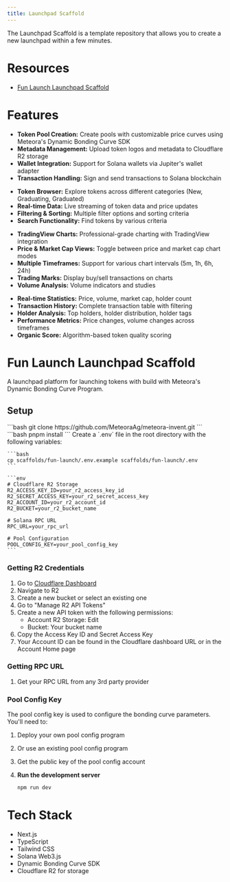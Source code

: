 ```yaml
---
title: Launchpad Scaffold
---
```


The Launchpad Scaffold is a template repository that allows you to create a new launchpad within a few minutes.

# Resources

- [Fun Launch Launchpad Scaffold](https://github.com/MeteoraAg/meteora-invent/tree/main/scaffolds/fun-launch)

# Features

<CardGroup cols={1}>
  <Card title="Token Launch Platform" icon="rocket" iconType="solid">
    <ul>
      <li><b>Token Pool Creation:</b> Create pools with customizable price curves using Meteora's Dynamic Bonding Curve SDK</li>
      <li><b>Metadata Management:</b> Upload token logos and metadata to Cloudflare R2 storage</li>
      <li><b>Wallet Integration:</b> Support for Solana wallets via Jupiter's wallet adapter</li>
      <li><b>Transaction Handling:</b> Sign and send transactions to Solana blockchain</li>
    </ul>
  </Card>
  <Card title="Token Exploration & Discovery" icon="globe" iconType="solid">
    <ul>
      <li><b>Token Browser:</b> Explore tokens across different categories (New, Graduating, Graduated)</li>
      <li><b>Real-time Data:</b> Live streaming of token data and price updates</li>
      <li><b>Filtering & Sorting:</b> Multiple filter options and sorting criteria</li>
      <li><b>Search Functionality:</b> Find tokens by various criteria</li>
    </ul>
  </Card>
  <Card title="Advanced Trading Interface" icon="chart-line" iconType="solid">
    <ul>
      <li><b>TradingView Charts:</b> Professional-grade charting with TradingView integration</li>
      <li><b>Price & Market Cap Views:</b> Toggle between price and market cap chart modes</li>
      <li><b>Multiple Timeframes:</b> Support for various chart intervals (5m, 1h, 6h, 24h)</li>
      <li><b>Trading Marks:</b> Display buy/sell transactions on charts</li>
      <li><b>Volume Analysis:</b> Volume indicators and studies</li>
    </ul>
  </Card>
  <Card title="Token Analytics & Data" icon="database" iconType="solid">
    <ul>
      <li><b>Real-time Statistics:</b> Price, volume, market cap, holder count</li>
      <li><b>Transaction History:</b> Complete transaction table with filtering</li>
      <li><b>Holder Analysis:</b> Top holders, holder distribution, holder tags</li>
      <li><b>Performance Metrics:</b> Price changes, volume changes across timeframes</li>
      <li><b>Organic Score:</b> Algorithm-based token quality scoring</li>
    </ul>
  </Card>
</CardGroup>

# Fun Launch Launchpad Scaffold

A launchpad platform for launching tokens with build with Meteora's Dynamic Bonding Curve Program.

## Setup

<Steps>
  <Step title="Clone the repository">
    ```bash
    git clone https://github.com/MeteoraAg/meteora-invent.git
    ```
  </Step>
  <Step title="Install dependencies">
    ```bash
    pnpm install
    ```
  </Step>
  <Step title="Set up environment variables">
    Create a `.env` file in the root directory with the following variables:

    ```bash
    cp scaffolds/fun-launch/.env.example scaffolds/fun-launch/.env
    ```

    ```env
    # Cloudflare R2 Storage
    R2_ACCESS_KEY_ID=your_r2_access_key_id
    R2_SECRET_ACCESS_KEY=your_r2_secret_access_key
    R2_ACCOUNT_ID=your_r2_account_id
    R2_BUCKET=your_r2_bucket_name

    # Solana RPC URL
    RPC_URL=your_rpc_url

    # Pool Configuration
    POOL_CONFIG_KEY=your_pool_config_key
    ```
  </Step>
</Steps>

### Getting R2 Credentials

1. Go to [Cloudflare Dashboard](https://dash.cloudflare.com)
2. Navigate to R2
3. Create a new bucket or select an existing one
4. Go to "Manage R2 API Tokens"
5. Create a new API token with the following permissions:
   - Account R2 Storage: Edit
   - Bucket: Your bucket name
6. Copy the Access Key ID and Secret Access Key
7. Your Account ID can be found in the Cloudflare dashboard URL or in the Account Home page

### Getting RPC URL

1. Get your RPC URL from any 3rd party provider

### Pool Config Key

The pool config key is used to configure the bonding curve parameters. You'll need to:

1. Deploy your own pool config program
2. Or use an existing pool config program
3. Get the public key of the pool config account

4. **Run the development server**

   ```bash
   npm run dev
   ```

# Tech Stack

- Next.js
- TypeScript
- Tailwind CSS
- Solana Web3.js
- Dynamic Bonding Curve SDK
- Cloudflare R2 for storage

